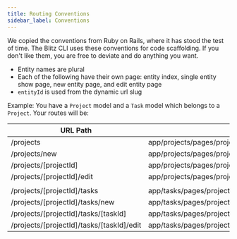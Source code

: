 ```yaml
---
title: Routing Conventions
sidebar_label: Conventions
---
```


We copied the conventions from Ruby on Rails, where it has stood the test of time. The Blitz CLI uses these conventions for code scaffolding. If you don't like them, you are free to deviate and do anything you want.

- Entity names are plural
- Each of the following have their own page: entity index, single entity show page, new entity page, and edit entity page
- `entityId` is used from the dynamic url slug

Example: You have a `Project` model and a `Task` model which belongs to a `Project`. Your routes will be:

| URL Path                                  | File                                                        |
| ----------------------------------------- | ----------------------------------------------------------- |
| /projects                                 | app/projects/pages/projects/index.js                        |
| /projects/new                             | app/projects/pages/projects/new.js                          |
| /projects/[projectId]                     | app/projects/pages/projects/[projectId].js                  |
| /projects/[projectId]/edit                | app/projects/pages/projects/[projectId]/edit.js             |
|                                           |                                                             |
| /projects/[projectId]/tasks               | app/tasks/pages/projects/[projectId]/tasks/index.js         |
| /projects/[projectId]/tasks/new           | app/tasks/pages/projects/[projectId]/tasks/new.js           |
| /projects/[projectId]/tasks/[taskId]      | app/tasks/pages/projects/[projectId]/tasks/[taskId].js      |
| /projects/[projectId]/tasks/[taskId]/edit | app/tasks/pages/projects/[projectId]/tasks/[taskId]/edit.js |
